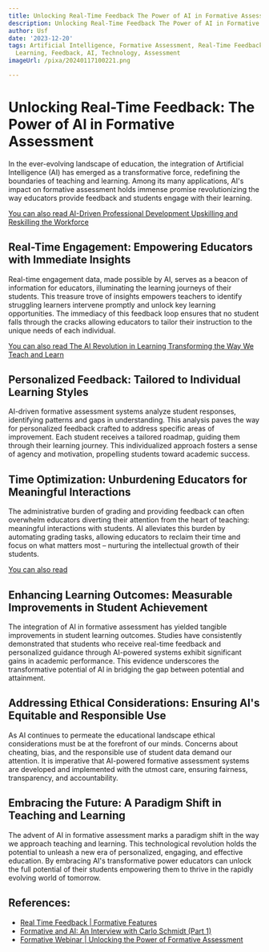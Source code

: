 ```yaml
---
title: Unlocking Real-Time Feedback The Power of AI in Formative Assessment
description: Unlocking Real-Time Feedback The Power of AI in Formative Assessment
author: Usf
date: '2023-12-20'
tags: Artificial Intelligence, Formative Assessment, Real-Time Feedback, Education,
  Learning, Feedback, AI, Technology, Assessment
imageUrl: /pixa/20240117100221.png

---
```

# Unlocking Real-Time Feedback: The Power of AI in Formative Assessment

In the ever-evolving landscape of education, the integration of Artificial Intelligence  (AI) has emerged as a transformative force, redefining the boundaries of teaching and learning. Among its many applications, AI's impact on formative assessment holds immense promise revolutionizing  the way educators provide feedback and students engage with their  learning.

[You can also read  AI-Driven Professional  Development Upskilling and  Reskilling  the Workforce](AI-Driven%20Professional%20Development%20Upskilling%20and%20Reskilling%20the%20Workforce)


## Real-Time  Engagement: Empowering Educators with Immediate Insights

Real-time engagement data, made possible  by AI, serves as a beacon of information for educators, illuminating the learning  journeys of their students. This treasure trove of insights empowers teachers to identify struggling learners intervene promptly and unlock key learning opportunities.  The immediacy of this feedback loop ensures that  no student falls through the cracks allowing educators to tailor their instruction to the unique needs  of each individual.

[You can also read The AI Revolution in  Learning  Transforming the Way We Teach and Learn](The%20AI%20Revolution%20in%20Learning%20Transforming%20the%20Way%20We%20Teach%20and%20Learn)


## Personalized Feedback: Tailored to  Individual Learning Styles

AI-driven formative assessment systems analyze student responses, identifying patterns and gaps in understanding. This  analysis paves the way for  personalized feedback crafted to address specific areas of improvement. Each student receives a tailored roadmap, guiding them through their learning journey. This individualized approach fosters a sense of agency and motivation,  propelling students toward academic success.

##  Time Optimization: Unburdening Educators for Meaningful Interactions

The administrative  burden of grading and providing feedback can often overwhelm educators diverting  their attention from the heart of teaching: meaningful interactions with students.  AI alleviates this burden by automating grading tasks, allowing  educators to reclaim their  time and  focus on what matters  most – nurturing the intellectual growth of their students.

[You can also read ]()


## Enhancing  Learning Outcomes: Measurable Improvements in Student Achievement

The integration of AI in formative assessment has yielded tangible improvements in student learning outcomes. Studies have consistently demonstrated that students  who receive real-time feedback  and personalized guidance through AI-powered  systems exhibit significant gains in  academic performance. This evidence underscores the transformative potential of AI  in bridging the gap between potential and attainment.

## Addressing Ethical Considerations: Ensuring AI's  Equitable and Responsible Use

As AI continues to permeate the educational landscape ethical considerations must be at the forefront of our minds. Concerns about cheating, bias, and  the responsible  use of student data  demand  our attention. It is imperative that AI-powered formative  assessment systems  are  developed and  implemented with the utmost care, ensuring fairness, transparency, and accountability.

## Embracing the Future: A Paradigm Shift in Teaching and  Learning

The advent of AI in formative assessment marks a paradigm shift in the way we approach teaching and learning. This technological revolution holds the potential to unleash a new era of personalized, engaging, and effective education. By embracing AI's transformative power educators can unlock  the  full potential of their students empowering them to  thrive in the  rapidly evolving world of tomorrow.

## References:
- [Real Time Feedback | Formative Features](https://www.formative.com/feature/real-time-feedback)
- [Formative and AI: An Interview with Carlo Schmidt (Part 1)](https://www.formative.com/read/formative-and-ai-an-interview-with-carlo-schmidt-part-1)
- [Formative Webinar | Unlocking the Power of Formative Assessment](https://www.formative.com/webinar/unlocking-the-power-of-formative-assessment)
